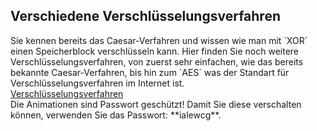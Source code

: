 
<Chapter>

<h2 id="encryption">Verschiedene Verschlüsselungsverfahren</h2>
Sie kennen bereits das Caesar-Verfahren und wissen wie man mit `XOR` einen
Speicherblock verschlüsseln kann. Hier finden Sie noch weitere
Verschlüsselungsverfahren, von zuerst sehr einfachen, wie das bereits bekannte
Caesar-Verfahren, bis hin zum `AES` was der Standart für
Verschlüsselungsverfahren im Internet ist.

<div style={{ display: "flex", justifyContent: "center" }}>
  <a href="https://cedricgeissmann.github.io/sle">Verschlüsselungsverfahren</a>
</div>

<div className="hint">
  Die Animationen sind Passwort geschützt! Damit Sie diese verschalten können,
  verwenden Sie das Passwort: **ialewcg**.
</div>

<AudioSummary id="podcast" src="./audio/podcast-encryption.mp3" />

</Chapter>
